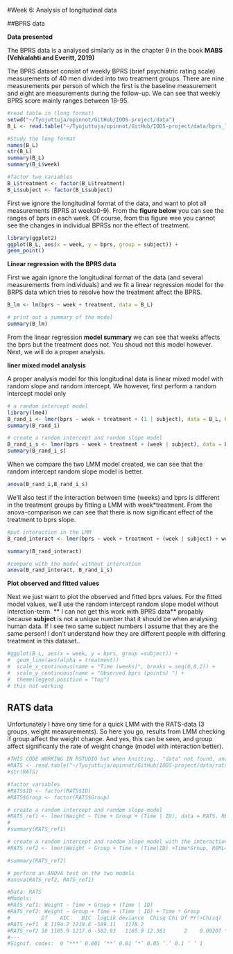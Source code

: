 
#Week 6: Analysis of longitudinal data

##BPRS data 

**Data presented** <br>

The BPRS data is a analysed similarly as in the chapter 9 in the book **MABS (Vehkalahti and Everitt, 2019) **

The BPRS dataset consist of weekly BPRS (brief psychiatric rating scale) measurements of 40 men divided into two treatment groups. There are nine measurements per person of which the first is the baseline measurement and eight are measurements during the follow-up. We can see that weekly BPRS score mainly ranges between 18-95.


```r
#read table in (long format)
setwd("~/Tyojuttuja/opinnot/GitHub/IODS-project/data")
B_L <- read.table("~/Tyojuttuja/opinnot/GitHub/IODS-project/data/bprs_long.txt", header = T, sep = "\t")

#Study the long format
names(B_L)
str(B_L)
summary(B_L)
summary(B_L$week)

#factor two variables
B_L$treatment <- factor(B_L$treatment)
B_L$subject <- factor(B_L$subject)
```

First we ignore the longitudinal format of the data, and want to plot all measurements (BPRS at weeks0-9). From the **figure below** you can see the ranges of bprs in each week. Of course, from this figure wee you cannot see the changes in individual BPRSs nor the effect of treatment. 

```r
library(ggplot2)
ggplot(B_L, aes(x = week, y = bprs, group = subject)) +
geom_point()
```


**Linear regression with the BPRS data** 

First we again ignore the longitudinal format of the data (and several measurements from individuals) and we fit a linear regression model for the BRPS data which tries to resolve how the treatment affect the BPRS.

```r
B_lm <- lm(bprs ~ week + treatment, data = B_L)

# print out a summary of the model
summary(B_lm)
```

From the linear regression **model summary** we can see that weeks affects the bprs but the treatment does not. You shoud not this model however. Next, we will do a proper analysis.

**liner mixed model analysis**

A proper analysis model for this longitudinal data is linear mixed model with random slope and random intercept. We however, first perform a random intercept model only

```r
# a random intercept model
library(lme4)
B_rand_i <- lmer(bprs ~ week + treatment + (1 | subject), data = B_L, REML = FALSE)
summary(B_rand_i)

# create a random intercept and random slope model
B_rand_i_s <- lmer(bprs ~ week + treatment + (week | subject), data = B_L, REML = FALSE)
summary(B_rand_i_s)

```

When we compare the two LMM model created, we can see that the random intercept random slope model is better.

```r
anova(B_rand_i,B_rand_i_s)
```

We'll also test if the interaction between time (weeks) and bprs is different in the 
treatment groups by fitting a LMM with week*treatment. From the anova-comparison we can see that there is now significant effect of the treatment to bprs slope.


```r
#put interaction in the LMM
B_rand_interact <- lmer(bprs ~ week + treatment + (week | subject) + week*treatment, data = B_L, REML = FALSE)

summary(B_rand_interact)

#compare with the model without intercation
anova(B_rand_interact, B_rand_i_s)
```

**Plot observed and fitted values**

Next we just want to plot the observed and fitted bprs values. For the fitted model values, we'll use the random intercept random slope model without interction-term. 
** I can not get this work with BPRS data** propably because **subject** is not a unique number that it should be when analysing human data. If I see two same subject numbers I assume that they are the same person! I don't understand how they are different people with differing treatment in this dataset..


```r
#ggplot(B_L, aes(x = week, y = bprs, group =subject)) +
#  geom_line(aes(alpha = treatment))
#  scale_x_continuous(name = "Time (weeks)", breaks = seq(0,8,2)) +
#  scale_y_continuous(name = "Observed bprs (points) ") +
#  theme(legend.position = "top")
# this not working
```

## RATS data

Unfortunately I have ony time for a quick LMM with the RATS-data (3 groups, weight measurements).
So here you go, results from LMM checking if group affect the weight change. And yes, this can be seen, and group affect significanly the rate of weight change (model with interaction better).



```r
#THIS CODE WORKING IN RSTUDIO but when knitting.. "data" not found, and some variables missing etc blaa  #blaa. I put # because othewise it destroys knitting this whole document...
#RATS <- read.table("~/Tyojuttuja/opinnot/GitHub/IODS-project/data/rats_long.txt", header=T, sep = "\t")
#str(RATS)

#factor variables
#RATS$ID <- factor(RATS$ID)
#RATS$Group <- factor(RATS$Group)

# create a random intercept and random slope model
#RATS_ref1 <- lmer(Weight ~ Time + Group + (Time | ID), data = RATS, REML = FALSE)
#
#summary(RATS_ref1)

# create a random intercept and random slope model with the interaction
#RATS_ref2 <- lmer(Weight ~ Group + Time + (Time|ID) +Time*Group, REML= FALSE, data= RATS)

#summary(RATS_ref2)

# perform an ANOVA test on the two models
#anova(RATS_ref2, RATS_ref1)

#Data: RATS
#Models:
#RATS_ref1: Weight ~ Time + Group + (Time | ID)
#RATS_ref2: Weight ~ Group + Time + (Time | ID) + Time * Group
#          Df    AIC    BIC  logLik deviance  Chisq Chi Df Pr(>Chisq)   
#RATS_ref1  8 1194.2 1219.6 -589.11   1178.2                            
#RATS_ref2 10 1185.9 1217.6 -582.93   1165.9 12.361      2    0.00207 **
#---
#Signif. codes:  0 ‘***’ 0.001 ‘**’ 0.01 ‘*’ 0.05 ‘.’ 0.1 ‘ ’ 1




```


